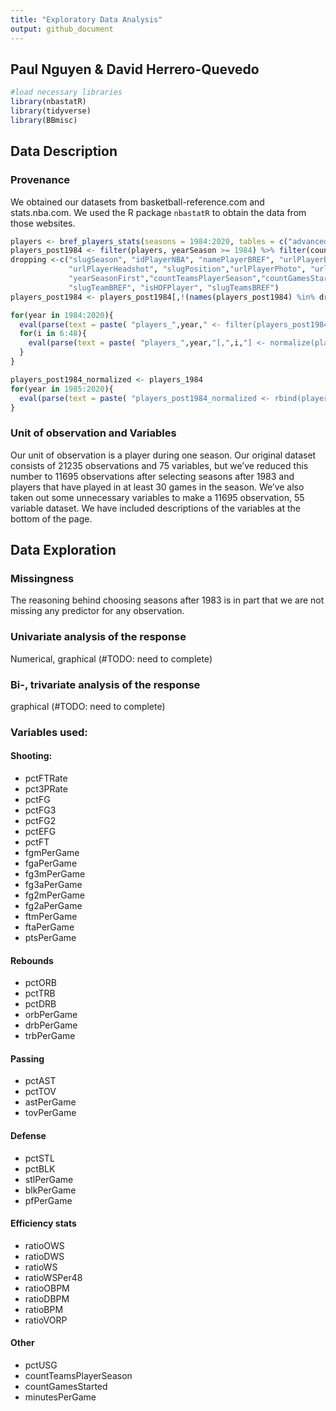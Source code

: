 ```yaml
---
title: "Exploratory Data Analysis"
output: github_document
---
```


## Paul Nguyen & David Herrero-Quevedo

```r
#load necessary libraries
library(nbastatR)
library(tidyverse)
library(BBmisc)
```

## Data Description

### Provenance
We obtained our datasets from basketball-reference.com and stats.nba.com.
We used the R package `nbastatR` to obtain the data from those websites.

```r
players <- bref_players_stats(seasons = 1984:2020, tables = c("advanced", "per_game"), include_all_nba = TRUE)
players_post1984 <- filter(players, yearSeason >= 1984) %>% filter(countGames > 29)
dropping <-c("slugSeason", "idPlayerNBA", "namePlayerBREF", "urlPlayerBREF", "slugPlayerBREF", "urlPlayerThumbnail",
             "urlPlayerHeadshot", "slugPosition","urlPlayerPhoto", "urlPlayerStats", "urlPlayerActionPhoto",
             "yearSeasonFirst","countTeamsPlayerSeason","countGamesStarted","isSeasonCurrent","slugPlayerSeason", "agePlayer",
             "slugTeamBREF", "isHOFPlayer", "slugTeamsBREF")
players_post1984 <- players_post1984[,!(names(players_post1984) %in% dropping)]

for(year in 1984:2020){
  eval(parse(text = paste( "players_",year," <- filter(players_post1984, yearSeason == ",year,")", sep = "" )))
  for(i in 6:48){
    eval(parse(text = paste( "players_",year,"[,",i,"] <- normalize(players_",year,"[,",i,"],method = 'range', range = c(0,1))", sep = "")))
  }
}

players_post1984_normalized <- players_1984
for(year in 1985:2020){
  eval(parse(text = paste( "players_post1984_normalized <- rbind(players_post1984_normalized, players_",year,")", sep = "")))
}
```

### Unit of observation and Variables
Our unit of observation is a player during one season.
Our original dataset consists of 21235 observations  and 75 variables, but we've reduced this number to 
11695 observations after selecting seasons after 1983 and players that have played in at least 30 games in the season.
We've also taken out some unnecessary variables to make a 11695 observation, 55 variable dataset. 
We have included descriptions of the variables at the bottom of the page.

## Data Exploration

### Missingness
The reasoning behind choosing seasons after 1983 is in part that we are not missing any predictor for any observation.

### Univariate analysis of the response
Numerical, graphical (#TODO: need to complete)

### Bi-, trivariate analysis of the response
graphical (#TODO: need to complete)

### Variables used:
#### Shooting:
- pctFTRate
- pct3PRate
- pctFG
- pctFG3
- pctFG2
- pctEFG
- pctFT
- fgmPerGame
- fgaPerGame
- fg3mPerGame
- fg3aPerGame
- fg2mPerGame
- fg2aPerGame
- ftmPerGame
- ftaPerGame
- ptsPerGame

#### Rebounds
- pctORB
- pctTRB
- pctDRB
- orbPerGame
- drbPerGame
- trbPerGame

#### Passing
- pctAST
- pctTOV
- astPerGame
- tovPerGame

#### Defense
- pctSTL
- pctBLK
- stlPerGame
- blkPerGame
- pfPerGame

#### Efficiency stats
- ratioOWS
- ratioDWS
- ratioWS
- ratioWSPer48
- ratioOBPM
- ratioDBPM
- ratioBPM
- ratioVORP

#### Other
- pctUSG
- countTeamsPlayerSeason
- countGamesStarted
- minutesPerGame